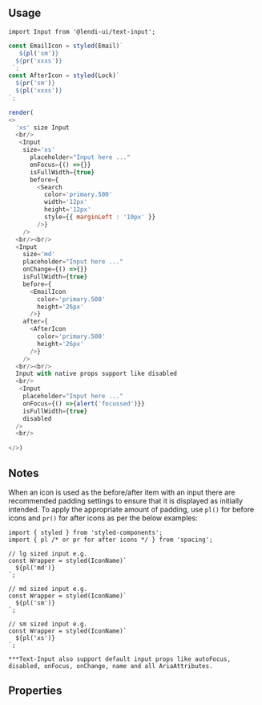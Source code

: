 
## Usage

```
import Input from '@lendi-ui/text-input';
```

```js
const EmailIcon = styled(Email)`
   ${pl('sm')}
  ${pr('xxxs')}
 `;
const AfterIcon = styled(Lock)`
  ${pr('sm')}
  ${pl('xxxs')}
`;

render(
<>
  'xs' size Input
  <br/>
   <Input
    size='xs'
      placeholder="Input here ..."
      onFocus={() =>{}}
      isFullWidth={true}
      before={
        <Search
          color='primary.500'
          width='12px'
          height='12px'
          style={{ marginLeft : '10px' }}
        />}
    />
  <br/><br/>
  <Input
    size='md'
    placeholder="Input here ..."
    onChange={() =>{}}
    isFullWidth={true}
    before={
      <EmailIcon
        color='primary.500'
        height='26px'
      />}
    after={
      <AfterIcon
        color='primary.500'
        height='26px'
      />}
    />
  <br/><br/>
  Input with native props support like disabled
  <br/> 
   <Input
    placeholder="Input here ..."
    onFocus={() =>{alert('focussed')}}
    isFullWidth={true}
    disabled
  />
  <br/>

</>)
```

## Notes
When an icon is used as the before/after item with an input there are recommended padding settings to ensure that it is displayed as initially intended. To apply the appropriate amount of padding, use `pl()` for before icons and `pr()` for after icons as per the below examples:

```
import { styled } from 'styled-components';
import { pl /* or pr for after icons */ } from 'spacing';

// lg sized input e.g.
const Wrapper = styled(IconName)`
  ${pl('md')}
`;

// md sized input e.g.
const Wrapper = styled(IconName)`
  ${pl('sm')}
`;

// sm sized input e.g.
const Wrapper = styled(IconName)`
  ${pl('xs')}
`;

***Text-Input also support default input props like autoFocus, disabled, onFocus, onChange, name and all AriaAttributes.
```

## Properties

<PropTable>
  <PropTable.Entry name="after" type="React.ReactNode" description="Content after the input content."/>
  <PropTable.Entry name="before" type="React.ReactNode" description="Content before the input content."/>
  <PropTable.Entry name="isAutoFocus" type="boolean" defaultValue={false} description="Whether the Input is automatically focused on when form loads."/>
  <PropTable.Entry name="isDisabled" type='boolean' defaultValue="false" description="Whether the input is disabled."/>
  <PropTable.Entry name="isFullWidth" type='boolean' defaultValue="false" description="Whether the input is full-width."/>
  <PropTable.Entry name="isError" type='boolean' defaultValue="false" description="Whether the input content is valid."/>
  <PropTable.Entry name="isInverse" type='boolean' defaultValue="false" description="Whether the input is inversed."/>
  <PropTable.Entry name="isReadOnly" type="boolean" defaultValue={false} description="Whether the Input is read-only."/>
  <PropTable.Entry name="isRequired" type="boolean" defaultValue={false} description="Whether the Input is required."/>
  <PropTable.Entry name="onBlur" type='() => void' description="Blur handler."/>
  <PropTable.Entry name="onChange" required={true} type='() => void' description="Change handler."/>
  <PropTable.Entry name="onFocus" type='() => void' description="Focus handler."/>
  <PropTable.Entry name="placeholder" type='string' description="The input placeholder."/>
  <PropTable.Entry name="size" type="{ 'xs' | 'sm' | 'md' | 'lg' }" defaultValue="md" description="The input size."/>
  <PropTable.Entry name="type" type="{ 'text' | 'email' | 'tel' | 'number' }" defaultValue="text" description="The input type."/>
  <PropTable.Entry name="value" type="string" description="The input content."/>
</PropTable>
